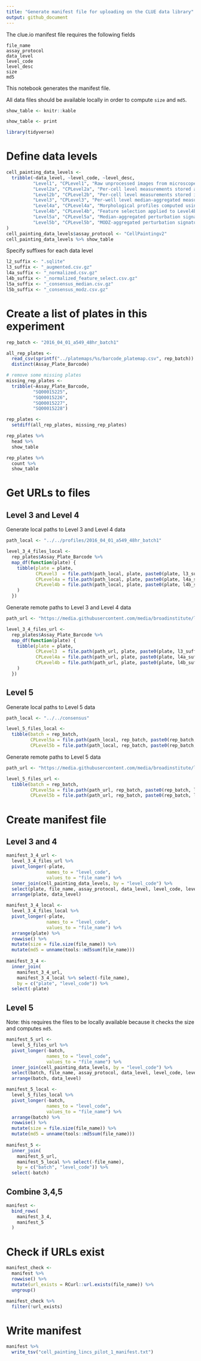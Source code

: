 ```yaml
---
title: "Generate manifest file for uploading on the CLUE data library"
output: github_document
---
```


The clue.io manifest file requires the following fields

```
file_name	
assay_protocol	
data_level	
level_code	
level_desc	
size
md5
```

This notebook generates the manifest file.

All data files should be available locally in order to compute `size` and `md5`.

```r
show_table <- knitr::kable
```


```r
show_table <- print
```


```r
library(tidyverse)
```

# Define data levels

```r
cell_painting_data_levels <- 
  tribble(~data_level, ~level_code, ~level_desc,
          "Level1", "CPLevel1", "Raw unprocessed images from microscopes",
          "Level2a", "CPLevel2a", "Per-cell level measurements stored across multiple CSVs", 
          "Level2b", "CPLevel2b", "Per-cell level measurements stored in a single backend file per assay plate", 
          "Level3", "CPLevel3", "Per-well level median-aggregated measurements",
          "Level4a", "CPLevel4a", "Morphological profiles computed using z-scores relative to the plate population",
          "Level4b", "CPLevel4b", "Feature selection applied to Level4b",
          "Level5a", "CPLevel5a", "Median-aggregated perturbation signatures",
          "Level5b", "CPLevel5b", "MODZ-aggregated perturbation signatures"
)
cell_painting_data_levels$assay_protocol <- "CellPaintingv2"
cell_painting_data_levels %>% show_table
```


Specify suffixes for each data level

```r
l2_suffix <- ".sqlite"
l3_suffix <- "_augmented.csv.gz"
l4a_suffix <- "_normalized.csv.gz"
l4b_suffix <- "_normalized_feature_select.csv.gz"
l5a_suffix <- "_consensus_median.csv.gz"
l5b_suffix <- "_consensus_modz.csv.gz"
```


# Create a list of plates in this experiment

```r
rep_batch <- "2016_04_01_a549_48hr_batch1"

all_rep_plates <- 
  read_csv(sprintf("../platemaps/%s/barcode_platemap.csv", rep_batch)) %>%
  distinct(Assay_Plate_Barcode)

# remove some missing plates
missing_rep_plates <- 
  tribble(~Assay_Plate_Barcode,
          "SQ00015225",
          "SQ00015226",
          "SQ00015227",
          "SQ00015228")

rep_plates <-
  setdiff(all_rep_plates, missing_rep_plates)

rep_plates %>%
  head %>%
  show_table

rep_plates %>%
  count %>%
  show_table
```

# Get URLs to files

## Level 3 and Level 4

Generate local paths to Level 3 and Level 4 data 

```r
path_local <- "../../profiles/2016_04_01_a549_48hr_batch1"

level_3_4_files_local <- 
  rep_plates$Assay_Plate_Barcode %>%
  map_df(function(plate) {
    tibble(plate = plate,
           CPLevel3  = file.path(path_local, plate, paste0(plate, l3_suffix)),
           CPLevel4a = file.path(path_local, plate, paste0(plate, l4a_suffix)),
           CPLevel4b = file.path(path_local, plate, paste0(plate, l4b_suffix))
    )
  })
```

Generate remote paths to Level 3 and Level 4 data

```r
path_url <- "https://media.githubusercontent.com/media/broadinstitute/lincs-cell-painting/master/profiles/2016_04_01_a549_48hr_batch1"

level_3_4_files_url <- 
  rep_plates$Assay_Plate_Barcode %>%
  map_df(function(plate) {
    tibble(plate = plate,
           CPLevel3  = file.path(path_url, plate, paste0(plate, l3_suffix)),
           CPLevel4a = file.path(path_url, plate, paste0(plate, l4a_suffix)),
           CPLevel4b = file.path(path_url, plate, paste0(plate, l4b_suffix))
    )
  })
```

## Level 5

Generate local paths to Level 5 data 

```r
path_local <- "../../consensus"

level_5_files_local <-
  tibble(batch = rep_batch,
         CPLevel5a = file.path(path_local, rep_batch, paste0(rep_batch, l5a_suffix)),
         CPLevel5b = file.path(path_local, rep_batch, paste0(rep_batch, l5b_suffix)))
```

Generate remote paths to Level 5 data

```r
path_url <- "https://media.githubusercontent.com/media/broadinstitute/lincs-cell-painting/master/consensus"

level_5_files_url <-
  tibble(batch = rep_batch,
         CPLevel5a = file.path(path_url, rep_batch, paste0(rep_batch, l5a_suffix)),
         CPLevel5b = file.path(path_url, rep_batch, paste0(rep_batch, l5b_suffix)))
```

# Create manifest file

## Level 3 and 4

```r
manifest_3_4_url <- 
  level_3_4_files_url %>% 
  pivot_longer(-plate, 
               names_to = "level_code",
               values_to = "file_name") %>% 
  inner_join(cell_painting_data_levels, by = "level_code") %>%
  select(plate, file_name, assay_protocol, data_level, level_code, level_desc) %>%
  arrange(plate, data_level) 

manifest_3_4_local <-
  level_3_4_files_local %>% 
  pivot_longer(-plate, 
               names_to = "level_code",
               values_to = "file_name") %>% 
  arrange(plate) %>%
  rowwise() %>%
  mutate(size = file.size(file_name)) %>%
  mutate(md5 = unname(tools::md5sum(file_name)))
  
manifest_3_4 <-
  inner_join(
    manifest_3_4_url,
    manifest_3_4_local %>% select(-file_name),
    by = c("plate", "level_code")) %>%
  select(-plate)
```

## Level 5

Note: this requires the files to be locally available because it checks the size and computes `md5`.

```r
manifest_5_url <- 
  level_5_files_url %>% 
  pivot_longer(-batch, 
               names_to = "level_code",
               values_to = "file_name") %>% 
  inner_join(cell_painting_data_levels, by = "level_code") %>%
  select(batch, file_name, assay_protocol, data_level, level_code, level_desc) %>%
  arrange(batch, data_level) 

manifest_5_local <-
  level_5_files_local %>% 
  pivot_longer(-batch, 
               names_to = "level_code",
               values_to = "file_name") %>% 
  arrange(batch) %>%
  rowwise() %>%
  mutate(size = file.size(file_name)) %>%
  mutate(md5 = unname(tools::md5sum(file_name)))
  
manifest_5 <-
  inner_join(
    manifest_5_url,
    manifest_5_local %>% select(-file_name),
    by = c("batch", "level_code")) %>%
  select(-batch)
```

## Combine 3,4,5

```r
manifest <- 
  bind_rows(
    manifest_3_4,
    manifest_5
  )
```

# Check if URLs exist

```r
manifest_check <-
  manifest %>%
  rowwise() %>%
  mutate(url_exists = RCurl::url.exists(file_name)) %>%
  ungroup()
```


```r
manifest_check %>%
  filter(!url_exists)
```

# Write manifest

```r
manifest %>%
  write_tsv("cell_painting_lincs_pilot_1_manifest.txt")
```

